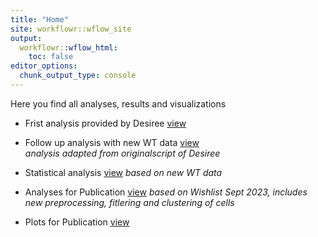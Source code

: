 ```yaml
---
title: "Home"
site: workflowr::wflow_site
output:
  workflowr::wflow_html:
    toc: false
editor_options:
  chunk_output_type: console
---
```



Here you find all analyses, results and visualizations

* Frist analysis provided by Desiree [view](00_Original_Analysis.html)
* Follow up analysis with new WT data [view](00.1_Original_Analysis_Integrated.html) <br>*analysis adapted from originalscript of Desiree*
* Statistical analysis [view](01_Biostat.html) *based on new WT data*


* Analyses for Publication [view](03_New_AnalysesforPub.html) *based on Wishlist Sept 2023, includes new preprocessing, fitlering and clustering of cells*
* Plots for Publication [view](04_plotsforPub.html)
